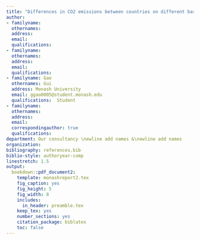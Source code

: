 ```yaml
---
title: "Differences in CO2 emissions between countries on different basis"
author:
- familyname: 
  othernames: 
  address: 
  email: 
  qualifications:
- familyname: 
  othernames: 
  address: 
  email: 
  qualifications:
- familyname: Gao
  othernames: Gui
  address: Monash University
  email: ggao0005@student.monash.edu
  qualifications:  Student
- familyname:
  othernames:
  address:
  email:  
  correspondingauthor: true
  qualifications: 
department: Our consultancy \newline add names &\newline add names
organization: 
bibliography: references.bib
biblio-style: authoryear-comp
linestretch: 1.5
output:
  bookdown::pdf_document2:
    template: monashreport2.tex
    fig_caption: yes
    fig_height: 5
    fig_width: 8
    includes:
      in_header: preamble.tex
    keep_tex: yes
    number_sections: yes
    citation_package: biblatex
    toc: false
---
```


